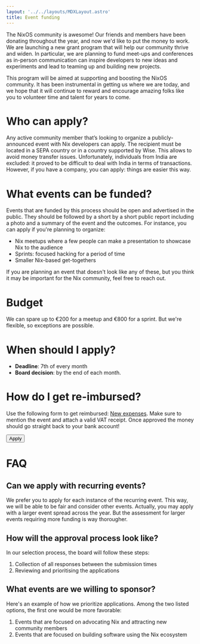 ```yaml
---
layout: '../../layouts/MDXLayout.astro'
title: Event funding
---
```



The NixOS community is awesome! Our friends and members have been donating throughout the year, and now we'd like to put the money to work. We are launching a new grant program that will help our community thrive and widen. In particular, we are planning to fund meet-ups and conferences as in-person communication can inspire developers to new ideas and experiments and lead to teaming up and building new projects.

This program will be aimed at supporting and boosting the NixOS community. It has been instrumental in getting us where we are today, and we hope that it will continue to reward and encourage amazing folks like you to volunteer time and talent for years to come.

# Who can apply?

Any active community member that’s looking to organize a publicly-announced event with Nix developers can apply. The recipient must be located in a SEPA country or in a country supported by Wise. This allows to avoid money transfer issues. Unfortunately, individuals from India are excluded: it proved to be difficult to deal with India in terms of transactions. However, if you have a company, you can apply: things are easier this way.

# What events can be funded?

Events that are funded by this process should be open and advertised in the public. They should be followed by a short by a short public report including a photo and a summary of the event and the outcomes. For instance, you can apply if you're planning to organize:

- Nix meetups where a few people can make a presentation to showcase Nix to the audience
- Sprints: focused hacking for a period of time
- Smaller Nix-based get-togethers

If you are planning an event that doesn't look like any of these, but you think it may be important for the Nix community, feel free to reach out.

# Budget

We can spare up to €200 for a meetup and €800 for a sprint. But we're flexible, so exceptions are possible.

# When should I apply?

- **Deadline**: 7th of every month
- **Board decision**: by the end of each month.

# How do I get re-imbursed?

Use the following form to get reimbursed: [New expenses](https://opencollective.com/nixos/expenses/new). Make sure to mention the event and attach a valid VAT receipt. Once approved the money should go straight back to your bank account!

<div class="mb-16 flex justify-center">
  <Button href="https://github.com/NixOS/foundation/issues/new?labels=funding-request%2Ctriage&template=funding_form.yml&title=%5BFunding%5D%3A+%24event+name+%24date">
    Apply
  </Button>
</div>

# FAQ

## Can we apply with recurring events?

We prefer you to apply for each instance of the recurring event. This way, we will be able to be fair and consider other events. Actually, you may apply with a larger event spread across the year. But the assessment for larger events requiring more funding is way thorougher.

## How will the approval process look like?

In our selection process, the board will follow these steps:

1. Collection of all responses between the submission times
2. Reviewing and prioritising the applications

## What events are we willing to sponsor?

Here's an example of how we prioritize applications. Among the two listed options, the first one would be more favorable:

1. Events that are focused on advocating Nix and attracting new community members
2. Events that are focused on building software using the Nix ecosystem
